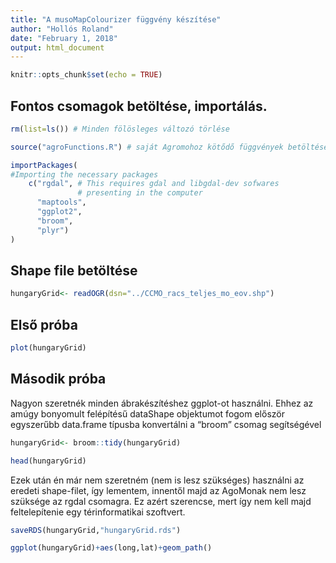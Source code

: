 ```yaml
---
title: "A musoMapColourizer függvény készítése"
author: "Hollós Roland"
date: "February 1, 2018"
output: html_document
---
```


```r
knitr::opts_chunk$set(echo = TRUE)
```

## Fontos csomagok betöltése, importálás.



```r
rm(list=ls()) # Minden fölösleges változó törlése

source("agroFunctions.R") # saját Agromohoz kötődő függvények betöltése (ebben van az importpackage is)

importPackages(
#Importing the necessary packages
    c("rgdal", # This requires gdal and libgdal-dev sofwares
               # presenting in the computer 
      "maptools",
      "ggplot2",
      "broom",
      "plyr")
)

```

## Shape file betöltése


```r
hungaryGrid<- readOGR(dsn="../CCMO_racs_teljes_mo_eov.shp")
```


## Első próba

```r
plot(hungaryGrid)
```

## Második próba

Nagyon szeretnék minden ábrakészítéshez ggplot-ot használni. Ehhez az amúgy bonyomult felépítésű dataShape objektumot fogom először egyszerűbb data.frame típusba konvertálni a "broom" csomag segítségével

```r
hungaryGrid<- broom::tidy(hungaryGrid)

head(hungaryGrid)
```

Ezek után én már nem szeretném (nem is lesz szükséges) használni az eredeti shape-filet, így lementem, innentől majd az AgoMonak nem lesz szüksége az rgdal csomagra. Ez azért szerencse, mert így nem kell majd feltelepítenie egy térinformatikai szoftvert.

```r
saveRDS(hungaryGrid,"hungaryGrid.rds")
```

```r
ggplot(hungaryGrid)+aes(long,lat)+geom_path()
```



